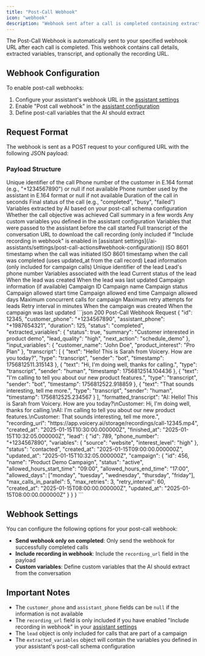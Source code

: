 ```yaml
---
title: "Post-Call Webhook"
icon: "webhook"
description: "Webhook sent after a call is completed containing extracted variables and call data"
---
```


The Post-Call Webhook is automatically sent to your specified webhook URL after each call is completed. This webhook contains call details, extracted variables, transcript, and optionally the recording URL.

## Webhook Configuration

To enable post-call webhooks:
1. Configure your assistant's webhook URL in the [assistant settings](/ai-assistants/settings/post-call-actions#webhook-configuration)
2. Enable "Post call webhook" in the [assistant configuration](/ai-assistants/settings/post-call-actions#webhook-configuration)
3. Define post-call variables that the AI should extract

## Request Format

The webhook is sent as a POST request to your configured URL with the following JSON payload:

### Payload Structure

<ResponseField name="id" type="integer">
  Unique identifier of the call
</ResponseField>

<ResponseField name="customer_phone" type="string">
  Phone number of the customer in E.164 format (e.g., "+1234567890") or null if not available
</ResponseField>

<ResponseField name="assistant_phone" type="string">
  Phone number used by the assistant in E.164 format or null if not available
</ResponseField>

<ResponseField name="duration" type="integer">
  Duration of the call in seconds
</ResponseField>

<ResponseField name="status" type="string">
  Final status of the call (e.g., "completed", "busy", "failed")
</ResponseField>

<ResponseField name="extracted_variables" type="object">
  Variables extracted by AI based on your post-call schema configuration
  <Expandable title="Example extracted variables">
    <ResponseField name="status" type="boolean">
      Whether the call objective was achieved
    </ResponseField>
    <ResponseField name="summary" type="string">
      Call summary in a few words
    </ResponseField>
    <ResponseField name="custom_variable" type="string|number|boolean">
      Any custom variables you defined in the assistant configuration
    </ResponseField>
  </Expandable>
</ResponseField>

<ResponseField name="input_variables" type="object">
  Variables that were passed to the assistant before the call started
</ResponseField>

<ResponseField name="transcript" type="string">
  Full transcript of the conversation
</ResponseField>

<ResponseField name="recording_url" type="string">
  URL to download the call recording (only included if "Include recording in webhook" is enabled in [assistant settings](/ai-assistants/settings/post-call-actions#webhook-configuration))
</ResponseField>

<ResponseField name="created_at" type="string">
  ISO 8601 timestamp when the call was initiated
</ResponseField>

<ResponseField name="finished_at" type="string">
  ISO 8601 timestamp when the call was completed (uses updated_at from the call record)
</ResponseField>

<ResponseField name="lead" type="object">
  Lead information (only included for campaign calls)
  <Expandable title="Lead properties">
    <ResponseField name="id" type="integer">
      Unique identifier of the lead
    </ResponseField>
    <ResponseField name="phone_number" type="string">
      Lead's phone number
    </ResponseField>
    <ResponseField name="variables" type="object">
      Variables associated with the lead
    </ResponseField>
    <ResponseField name="status" type="string">
      Current status of the lead
    </ResponseField>
    <ResponseField name="created_at" type="string">
      When the lead was created
    </ResponseField>
    <ResponseField name="updated_at" type="string">
      When the lead was last updated
    </ResponseField>
    <ResponseField name="campaign" type="object">
      Campaign information (if available)
      <Expandable title="Campaign properties">
        <ResponseField name="id" type="integer">
          Campaign ID
        </ResponseField>
        <ResponseField name="name" type="string">
          Campaign name
        </ResponseField>
        <ResponseField name="status" type="string">
          Campaign status
        </ResponseField>
        <ResponseField name="allowed_hours_start_time" type="string">
          Campaign allowed start time
        </ResponseField>
        <ResponseField name="allowed_hours_end_time" type="string">
          Campaign allowed end time
        </ResponseField>
        <ResponseField name="allowed_days" type="array">
          Campaign allowed days
        </ResponseField>
        <ResponseField name="max_calls_in_parallel" type="integer">
          Maximum concurrent calls for campaign
        </ResponseField>
        <ResponseField name="max_retries" type="integer">
          Maximum retry attempts for leads
        </ResponseField>
        <ResponseField name="retry_interval" type="integer">
          Retry interval in minutes
        </ResponseField>
        <ResponseField name="created_at" type="string">
          When the campaign was created
        </ResponseField>
        <ResponseField name="updated_at" type="string">
          When the campaign was last updated
        </ResponseField>
      </Expandable>
    </ResponseField>
  </Expandable>
</ResponseField>

<ResponseExample>
```json 200 Post-Call Webhook Request
{
  "id": 12345,
  "customer_phone": "+1234567890",
  "assistant_phone": "+1987654321",
  "duration": 125,
  "status": "completed",
  "extracted_variables": {
    "status": true,
    "summary": "Customer interested in product demo",
    "lead_quality": "high",
    "next_action": "schedule_demo"
  },
  "input_variables": {
    "customer_name": "John Doe",
    "product_interest": "Pro Plan"
  },
  "transcript": [
    {
      "text": "Hello! This is Sarah from Voicery. How are you today?",
      "type": "transcript",
      "sender": "bot",
      "timestamp": 1756812511.315143
    },
    {
      "text": "Hi, I'm doing well, thanks for calling.",
      "type": "transcript",
      "sender": "human",
      "timestamp": 1756812514.104436
    },
    {
      "text": "I'm calling to tell you about our new product features.",
      "type": "transcript",
      "sender": "bot",
      "timestamp": 1756812522.918859
    },
    {
      "text": "That sounds interesting, tell me more.",
      "type": "transcript",
      "sender": "human",
      "timestamp": 1756812525.234567
    }
  ],
  "formatted_transcript": "AI: Hello! This is Sarah from Voicery. How are you today?\nCustomer: Hi, I'm doing well, thanks for calling.\nAI: I'm calling to tell you about our new product features.\nCustomer: That sounds interesting, tell me more.",
  "recording_url": "https://app.voicery.ai/storage/recordings/call-12345.mp4",
  "created_at": "2025-01-15T10:30:00.000000Z",
  "finished_at": "2025-01-15T10:32:05.000000Z",
  "lead": {
    "id": 789,
    "phone_number": "+1234567890",
    "variables": {
      "source": "website",
      "interest_level": "high"
    },
    "status": "contacted",
    "created_at": "2025-01-15T09:00:00.000000Z",
    "updated_at": "2025-01-15T10:32:05.000000Z",
    "campaign": {
      "id": 456,
      "name": "Product Demo Campaign",
      "status": "active",
      "allowed_hours_start_time": "09:00",
      "allowed_hours_end_time": "17:00",
      "allowed_days": ["monday", "tuesday", "wednesday", "thursday", "friday"],
      "max_calls_in_parallel": 5,
      "max_retries": 3,
      "retry_interval": 60,
      "created_at": "2025-01-15T08:00:00.000000Z",
      "updated_at": "2025-01-15T08:00:00.000000Z"
    }
  }
}
```
</ResponseExample>

## Webhook Settings

You can configure the following options for your post-call webhook:

- **Send webhook only on completed**: Only send the webhook for successfully completed calls
- **Include recording in webhook**: Include the `recording_url` field in the payload
- **Custom variables**: Define custom variables that the AI should extract from the conversation

## Important Notes

- The `customer_phone` and `assistant_phone` fields can be `null` if the information is not available
- The `recording_url` field is only included if you have enabled "Include recording in webhook" in your [assistant settings](/ai-assistants/settings/post-call-actions#webhook-configuration)
- The `lead` object is only included for calls that are part of a campaign
- The `extracted_variables` object will contain the variables you defined in your assistant's post-call schema configuration
